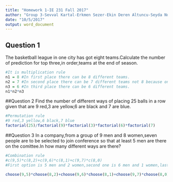 ---
title: "Homework 1-IE 231 Fall 2017"
author: "Group 3-Sevval Kartal-Erkmen Sezer-Ekin Deren Altuncu-Seyda Nur Bici-Emre Gelgec"
date: "10/5/2017"
output: word_document
---
## Question 1
The basketball league in one city has got eight teams.Calculate the number of prediction for top three,in order,teams at the end of season.

```{r}
#It is multiplication rule
n1 = 8 #In first place there can be 8 different teams.
n2 = 7 #In second place there can be 7 different teams not 8 because on of them will be in first place.
n3 = 6 #In third place there can be 6 different teams.
n1*n2*n3
```
##Question 2
Find the number of different ways of placing 25 balls in a row given that  are 9 red,3 are yellow,6 are black and 7 are blue.

```{r}
#Permutation rule
#9 red,3 yellow,6 black,7 blue
factorial(25)/factorial(9)*factorial(3)*factorial(6)*factorial(7)

```

##Question 3
In a company,from a group of 9 men and 8 women,seven people are to be selected to join conference so that at least 5 men are there on the comittee.In how many different ways are there?

```{r}
#Combination rule
#c(9,5)*c(8,2)+c(9,6)*c(8,1)+c(9,7)*c(8,0)
#First option is 5 men and 2 women,second one is 6 men and 1 women,last option is 7 men and no women.

choose(9,5)*choose(8,2)+choose(9,6)*choose(8,1)+choose(9,7)*choose(8,0)

```


